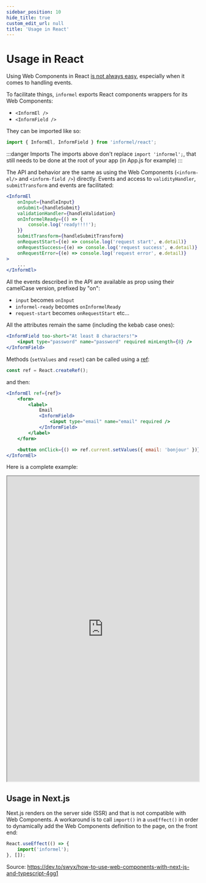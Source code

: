 ```yaml
---
sidebar_position: 10
hide_title: true
custom_edit_url: null
title: 'Usage in React'
---
```


# Usage in React

Using Web Components in React [is not always easy](https://reactjs.org/docs/web-components.html#using-web-components-in-react), especially when it comes to handling events.

To facilitate things, `informel` exports React components wrappers for its Web Components:

-   `<InformEl />`
-   `<InformField />`

They can be imported like so:

```js
import { InformEl, InformField } from 'informel/react';
```

:::danger Imports
The imports above don't replace `import 'informel';`, that still needs to be done at the root of your app (in App.js for example)
:::

The API and behavior are the same as using the Web Components (`<inform-el/>` and `<inform-field />`) directly.
Events and access to `validityHandler`, `submitTransform` and events are facilitated:

```jsx
<InformEl
    onInput={handleInput}
    onSubmit={handleSubmit}
    validationHandler={handleValidation}
    onInformelReady={() => {
        console.log('ready!!!!');
    }}
    submitTransform={handleSubmitTransform}
    onRequestStart={(e) => console.log('request start', e.detail)}
    onRequestSuccess={(e) => console.log('request success', e.detail)}
    onRequestError={(e) => console.log('request error', e.detail)}
>
    ...
</InformEl>
```

All the events described in the API are available as prop using their camelCase version, prefixed by "on":

-   `input` becomes `onInput`
-   `informel-ready` becomes `onInformelReady`
-   `request-start` becomes `onRequestStart` etc...

All the attributes remain the same (including the kebab case ones):

```jsx
<InformField too-short="At least 8 characters!">
    <input type="password" name="password" required minLength={8} />
</InformField>
```

Methods (`setValues` and `reset`) can be called using a [ref](https://reactjs.org/docs/refs-and-the-dom.html):

```js
const ref = React.createRef();
```

and then:

```jsx
<InformEl ref={ref}>
    <form>
        <label>
            Email
            <InformField>
                <input type="email" name="email" required />
            </InformField>
        </label>
    </form>

    <button onClick={() => ref.current.setValues({ email: 'bonjour' })}>Bonjour</button>
</InformEl>
```

Here is a complete example:

<iframe width="100%" height="800" src="https://stackblitz.com/edit/react-ts-rhub1u?embed=1&file=index.tsx"></iframe>

## Usage in Next.js

Next.js renders on the server side (SSR) and that is not compatible with Web Components.
A workaround is to call `import()` in a `useEffect()` in order to dynamically add the Web Components definition
to the page, on the front end:

```jsx
React.useEffect(() => {
    import('informel');
}, []);
```

Source: https://dev.to/swyx/how-to-use-web-components-with-next-js-and-typescript-4gg1
